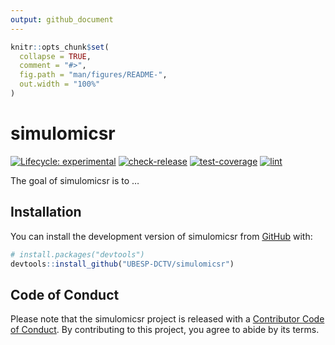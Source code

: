 ```yaml
---
output: github_document
---
```


<!-- README.md is generated from README.Rmd. Please edit that file -->

```r
knitr::opts_chunk$set(
  collapse = TRUE,
  comment = "#>",
  fig.path = "man/figures/README-",
  out.width = "100%"
)
```

# simulomicsr

<!-- badges: start -->
[![Lifecycle: experimental](https://img.shields.io/badge/lifecycle-experimental-orange.svg)](https://lifecycle.r-lib.org/articles/stages.html#experimental)
[![check-release](https://github.com/UBESP-DCTV/simulomicsr/actions/workflows/check-release.yaml/badge.svg)](https://github.com/UBESP-DCTV/simulomicsr/actions/workflows/check-release.yaml)
[![test-coverage](https://github.com/UBESP-DCTV/simulomicsr/actions/workflows/test-coverage.yaml/badge.svg)](https://github.com/UBESP-DCTV/simulomicsr/actions/workflows/test-coverage.yaml)
[![lint](https://github.com/UBESP-DCTV/simulomicsr/actions/workflows/lint.yaml/badge.svg)](https://github.com/UBESP-DCTV/simulomicsr/actions/workflows/lint.yaml)
<!-- badges: end -->

The goal of simulomicsr is to ...

## Installation

You can install the development version of simulomicsr from [GitHub](https://github.com/) with:

``` r
# install.packages("devtools")
devtools::install_github("UBESP-DCTV/simulomicsr")
```

## Code of Conduct
  
  Please note that the simulomicsr project is released with a [Contributor Code of Conduct](https://contributor-covenant.org/version/2/1/CODE_OF_CONDUCT.html). By contributing to this project, you agree to abide by its terms.
